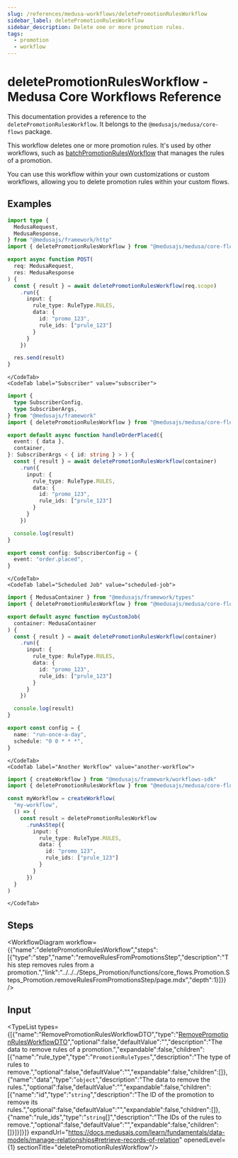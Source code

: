 ```yaml
---
slug: /references/medusa-workflows/deletePromotionRulesWorkflow
sidebar_label: deletePromotionRulesWorkflow
sidebar_description: Delete one or more promotion rules.
tags:
  - promotion
  - workflow
---
```



# deletePromotionRulesWorkflow - Medusa Core Workflows Reference

This documentation provides a reference to the `deletePromotionRulesWorkflow`. It belongs to the `@medusajs/medusa/core-flows` package.

This workflow deletes one or more promotion rules. It's used by other workflows,
such as [batchPromotionRulesWorkflow](../core_flows.Promotion.Workflows_Promotion.batchPromotionRulesWorkflow/page.mdx) that manages the rules of a promotion.

You can use this workflow within your own customizations or custom workflows, allowing you to
delete promotion rules within your custom flows.

<SourceCodeLink link="https://github.com/medusajs/medusa/blob/b9edc066c8486e8ec52e4f505968db1c558bc7b8/packages/core/core-flows/src/promotion/workflows/delete-promotion-rules.ts#L29" />

## Examples

<CodeTabs group="workflow-exection">
    <CodeTab label="API Route" value="api-route">
    
```ts title="src/api/workflow/route.ts"
import type {
  MedusaRequest,
  MedusaResponse,
} from "@medusajs/framework/http"
import { deletePromotionRulesWorkflow } from "@medusajs/medusa/core-flows"

export async function POST(
  req: MedusaRequest,
  res: MedusaResponse
) {
  const { result } = await deletePromotionRulesWorkflow(req.scope)
    .run({
      input: {
        rule_type: RuleType.RULES,
        data: {
          id: "promo_123",
          rule_ids: ["prule_123"]
        }
      }
    })

  res.send(result)
}
```

    </CodeTab>
    <CodeTab label="Subscriber" value="subscriber">
    
```ts title="src/subscribers/order-placed.ts"
import {
  type SubscriberConfig,
  type SubscriberArgs,
} from "@medusajs/framework"
import { deletePromotionRulesWorkflow } from "@medusajs/medusa/core-flows"

export default async function handleOrderPlaced({
  event: { data },
  container,
}: SubscriberArgs < { id: string } > ) {
  const { result } = await deletePromotionRulesWorkflow(container)
    .run({
      input: {
        rule_type: RuleType.RULES,
        data: {
          id: "promo_123",
          rule_ids: ["prule_123"]
        }
      }
    })

  console.log(result)
}

export const config: SubscriberConfig = {
  event: "order.placed",
}
```

    </CodeTab>
    <CodeTab label="Scheduled Job" value="scheduled-job">
    
```ts title="src/jobs/message-daily.ts"
import { MedusaContainer } from "@medusajs/framework/types"
import { deletePromotionRulesWorkflow } from "@medusajs/medusa/core-flows"

export default async function myCustomJob(
  container: MedusaContainer
) {
  const { result } = await deletePromotionRulesWorkflow(container)
    .run({
      input: {
        rule_type: RuleType.RULES,
        data: {
          id: "promo_123",
          rule_ids: ["prule_123"]
        }
      }
    })

  console.log(result)
}

export const config = {
  name: "run-once-a-day",
  schedule: "0 0 * * *",
}
```

    </CodeTab>
    <CodeTab label="Another Workflow" value="another-workflow">
    
```ts title="src/workflows/my-workflow.ts"
import { createWorkflow } from "@medusajs/framework/workflows-sdk"
import { deletePromotionRulesWorkflow } from "@medusajs/medusa/core-flows"

const myWorkflow = createWorkflow(
  "my-workflow",
  () => {
    const result = deletePromotionRulesWorkflow
      .runAsStep({
        input: {
          rule_type: RuleType.RULES,
          data: {
            id: "promo_123",
            rule_ids: ["prule_123"]
          }
        }
      })
  }
)
```

    </CodeTab>
  </CodeTabs>

## Steps

<WorkflowDiagram workflow={{"name":"deletePromotionRulesWorkflow","steps":[{"type":"step","name":"removeRulesFromPromotionsStep","description":"This step removes rules from a promotion.","link":"../../../Steps_Promotion/functions/core_flows.Promotion.Steps_Promotion.removeRulesFromPromotionsStep/page.mdx","depth":1}]}} />

## Input

<TypeList types={[{"name":"RemovePromotionRulesWorkflowDTO","type":"[RemovePromotionRulesWorkflowDTO](../../../../../types/types/types.RemovePromotionRulesWorkflowDTO/page.mdx)","optional":false,"defaultValue":"","description":"The data to remove rules of a promotion.","expandable":false,"children":[{"name":"rule_type","type":"`PromotionRuleTypes`","description":"The type of rules to remove.","optional":false,"defaultValue":"","expandable":false,"children":[]},{"name":"data","type":"`object`","description":"The data to remove the rules.","optional":false,"defaultValue":"","expandable":false,"children":[{"name":"id","type":"`string`","description":"The ID of the promotion to remove its rules.","optional":false,"defaultValue":"","expandable":false,"children":[]},{"name":"rule_ids","type":"`string`[]","description":"The IDs of the rules to remove.","optional":false,"defaultValue":"","expandable":false,"children":[]}]}]}]} expandUrl="https://docs.medusajs.com/learn/fundamentals/data-models/manage-relationships#retrieve-records-of-relation" openedLevel={1} sectionTitle="deletePromotionRulesWorkflow"/>
